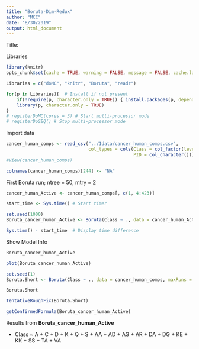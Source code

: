 ```yaml
---
title: "Boruta-Dim-Redux"
author: "MCC"
date: "8/30/2019"
output: html_document
---
```


Title:

Libraries  
```r
library(knitr)
opts_chunk$set(cache = TRUE, warning = FALSE, message = FALSE, cache.lazy = FALSE)

Libraries = c("doMC", "knitr", "Boruta", "readr")

for(p in Libraries){  # Install if not present
    if(!require(p, character.only = TRUE)) { install.packages(p, dependencies = T) }
    library(p, character.only = TRUE)
}
# registerDoMC(cores = 3) # Start multi-processor mode
# registerDoSEQ() # Stop multi-processor mode
```

Import data
```r
cancer_human_comps <- read_csv("../1data/cancer_human_comps.csv",
                               col_types = cols(Class = col_factor(levels = c("0","1")), 
                                                PID = col_character()))
#View(cancer_human_comps)

colnames(cancer_human_comps)[244] <- "NA" 
```
First Boruta run; ntree = 50, mtry = 2
```r
cancer_human_Active <- cancer_human_comps[, c(1, 4:423)]

start_time <- Sys.time() # Start timer

set.seed(1000)
Boruta_cancer_human_Active <- Boruta(Class ~ ., data = cancer_human_Active, doTrace = 1, mtry = 2, ntree = 50)

Sys.time() - start_time  # Display time difference
```
Show Model Info
```r
Boruta_cancer_human_Active
```


```r
plot(Boruta_cancer_human_Active)
```

```r
set.seed(1)
Boruta.Short <- Boruta(Class ~ ., data = cancer_human_comps, maxRuns = 12)
```

```r
Boruta.Short
```

```r
TentativeRoughFix(Boruta.Short)
```

```r
getConfirmedFormula(Boruta_cancer_human_Active)
```


Results from **Boruta_cancer_human_Active**

- Class ~ A + C + D + K + Q + S + AA + AD + AG + AR + DA + DG + KE + KK + SS + TA + VA








